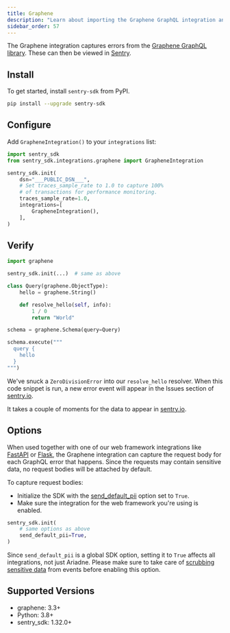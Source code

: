 ```yaml
---
title: Graphene
description: "Learn about importing the Graphene GraphQL integration and how it captures GraphQL errors."
sidebar_order: 57
---
```


The Graphene integration captures errors from the
[Graphene GraphQL library](https://graphene-python.org/). These can then be viewed
in [Sentry](https://sentry.io).

## Install

To get started, install `sentry-sdk` from PyPI.

```bash
pip install --upgrade sentry-sdk
```

## Configure

Add `GrapheneIntegration()` to your `integrations` list:

<SignInNote />

```python
import sentry_sdk
from sentry_sdk.integrations.graphene import GrapheneIntegration

sentry_sdk.init(
    dsn="___PUBLIC_DSN___",
    # Set traces_sample_rate to 1.0 to capture 100%
    # of transactions for performance monitoring.
    traces_sample_rate=1.0,
    integrations=[
        GrapheneIntegration(),
    ],
)
```

## Verify

```python
import graphene

sentry_sdk.init(...)  # same as above

class Query(graphene.ObjectType):
    hello = graphene.String()

    def resolve_hello(self, info):
        1 / 0
        return "World"

schema = graphene.Schema(query=Query)

schema.execute("""
  query {
    hello
  }
""")
```

We've snuck a `ZeroDivisionError` into our `resolve_hello` resolver. When this
code snippet is run, a new error event will appear in the Issues section of
[sentry.io](https://sentry.io).

It takes a couple of moments for the data to appear in [sentry.io](https://sentry.io).

## Options

When used together with one of our web framework integrations like
[FastAPI](/platforms/python/configuration/integrations/fastapi) or
[Flask](/platforms/python/configuration/integrations/flask), the Graphene
integration can capture the request body for each GraphQL error that happens.
Since the requests may contain sensitive data, no request bodies will be attached
by default.

To capture request bodies:

- Initialize the SDK with the
  [send_default_pii](/platforms/python/configuration/options/#send-default-pii)
  option set to `True`.
- Make sure the integration for the web framework you're using is enabled.

```python
sentry_sdk.init(
    # same options as above
    send_default_pii=True,
)
```

<Alert level="warning" title="Note">

Since `send_default_pii` is a global SDK option, setting it to `True` affects all integrations, not just Ariadne. Please make sure to take care of
[scrubbing sensitive data](/platforms/python/data-management/sensitive-data/)
from events before enabling this option.

</Alert>

## Supported Versions

- graphene: 3.3+
- Python: 3.8+
- sentry_sdk: 1.32.0+
